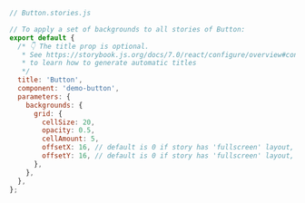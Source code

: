 ```js
// Button.stories.js

// To apply a set of backgrounds to all stories of Button:
export default {
  /* 👇 The title prop is optional.
   * See https://storybook.js.org/docs/7.0/react/configure/overview#configure-story-loading
   * to learn how to generate automatic titles
   */
  title: 'Button',
  component: 'demo-button',
  parameters: {
    backgrounds: {
      grid: {
        cellSize: 20,
        opacity: 0.5,
        cellAmount: 5,
        offsetX: 16, // default is 0 if story has 'fullscreen' layout, 16 if layout is 'padded'
        offsetY: 16, // default is 0 if story has 'fullscreen' layout, 16 if layout is 'padded'
      },
    },
  },
};
```
